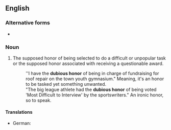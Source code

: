 ==English==

===Alternative forms===
* {{l|en|dubious honour}}

===Noun===
{{en-noun}}

# The supposed honor of being selected to do a difficult or unpopular task or the supposed honor associated with receiving a questionable award.
#: ''I have the '''dubious honor''' of being in charge of fundraising for roof repair on the town youth gymnasium." Meaning, it's an honor to be tasked yet something unwanted.
#: "The big league athlete had the '''dubious honor''' of being voted 'Most Difficult to Interview' by the sportswriters." An ironic honor, so to speak.

====Translations====
{{trans-top|supposed honor}}
{{trans-mid}}
* German: {{t|de|zweifelhafte Ehre|f}}
{{trans-bottom}}